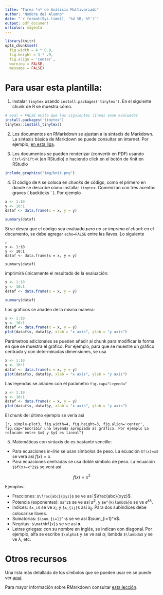```yaml
---
title: "Tarea *n* de Análisis Multivariado"
author: "Nombre del Alumno"
date: "`r format(Sys.time(), '%d %B, %Y')`"
output: pdf_document
urlcolor: magenta
---
```


```r
library(knitr)
opts_chunk$set(
  fig.width = 4 * 0.9,
  fig.height = 3 * .9,
  fig.align = 'center',
  warning = FALSE,
  message = FALSE)
```

# Para usar esta plantilla:

1. Instalar `tinytex` usando `install.packages('tinytex')`. En el siguiente chunk de R se muestra cómo.


```r
# eval = FALSE evita que las siguientes líneas sean evaluadas
install.packages('tinytex')
tinytex::install_tinytex()
```

2. Los documentos en RMarkdown se ajustan a la sintaxis de Markdown. La sintaxis básica de Markdown se puede consultar en internet. Por ejemplo, [en esta liga](https://www.markdownguide.org/basic-syntax/).

3. Los documentos se pueden renderizar (convertir en PDF) usando `Ctrl+Shift+K` (en RStudio) o haciendo click en el botón de Knit en RStudio 

```r
include_graphics("img/knit.png")
```

4. El código de `R` se coloca en _chunks_ de código, como el primero en donde se describe cómo installar `tinytex`. Comienzan con tres acentos graves ( backticks ` ). Por ejemplo

```r
x <- 1:10 
y <- 10:1 
dataf <- data.frame(x = x, y = y)

summary(dataf)
```

Si se desea que el código sea evaluado _pero no se imprima el chunk_ en el documento, se debe agregar `echo=FALSE` entre las llaves. Lo siguiente 

```
{r, summary-stats, echo=FALSE}
x <- 1:10 
y <- 10:1 
dataf <- data.frame(x = x, y = y)

summary(dataf)
```

imprimirá únicamente el resultado de la evaluación:

```r
x <- 1:10 
y <- 10:1 
dataf <- data.frame(x = x, y = y)

summary(dataf)
```

Los gráficos se añaden de la misma manera:

```r
x <- 1:10 
y <- 10:1 
dataf <- data.frame(x = x, y = y)
plot(dataf$x, dataf$y, xlab = "x axis", ylab = "y axis")
```

Parámetros adicionales se pueden añadir al chunk para modificar la forma en que se muestra el gráfico. Por ejemplo, para que se muestre un gráfico centrado y con determinadas dimensiones, se usa 


```r
x <- 1:10 
y <- 10:1 
dataf <- data.frame(x = x, y = y)
plot(dataf$x, dataf$y, xlab = "x axis", ylab = "y axis")
```

Las leyendas se añaden con el parámetro `fig.cap="Leyenda"`

```r
x <- 1:10 
y <- 10:1 
dataf <- data.frame(x = x, y = y)
plot(dataf$x, dataf$y, xlab = "x axis", ylab = "y axis")
```

El chunk del último ejemplo se vería así 

`{r, simple-plot3, fig.width=4, fig.height=3, fig.align='center', fig.cap="Escribir una leyenda apropiada al gráfico. Por ejemplo La relación entre $x$ y $y$ es lineal"}`

5. Matemáticas con sintaxis de \LaTeX  es bastante sencillo:

- Para ecuaciones _in-line_ se usan símbolos de peso. La ecuación `$f(x)=x$` se verá así $f(x)=x$. 
- Para ecuaciones centradas se usa doble símbolo de peso. La ecuación `$$f(x)=x^2$$` se verá así 

$$
  f(x) = x^2
$$

Ejemplos: 

- Fracciones: `$\frac{abc}{xyz}$` se ve así $\frac{abc}{xyz}$.
- Potencia (exponentes): `$a^2$` se ve así $a^2$, y `$e^{k\lambda}$` se ve $e^{k\lambda}$.
- Índices: `$x_i$` se ve $x_i$, y `$x_{ij}$` así $x_{ij}$. Para dos subíndices debe colocarlse llaves.
- Sumatorias: `$\sum_{i=1}^n$` se ve así $\sum_{i=1}^n$.
- Negritas: `$\mathbf{x}$` se ve así $\mathbf{x}$. 
- Letras griegas: con su nombre en inglés, se indican con diagonal. Por ejemplo, alfa se escribe `$\alpha$` y se ve así $\alpha$; lambda `$\lambda$` y se ve $\lambda$, etc. 

# Otros recursos 

Una lista más detallada de los símbolos que se pueden usar en \LaTeX se puede ver [aquí](https://www.caam.rice.edu/~heinken/latex/symbols.pdf).

Para mayor información sobre RMarkdown consultar [esta lección](https://rmarkdown.rstudio.com/lesson-1.html).